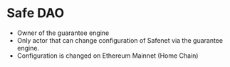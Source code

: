 # Safe DAO

* Owner of the guarantee engine
* Only actor that can change configuration of Safenet via the guarantee engine. 
* Configuration is changed on Ethereum Mainnet (Home Chain)